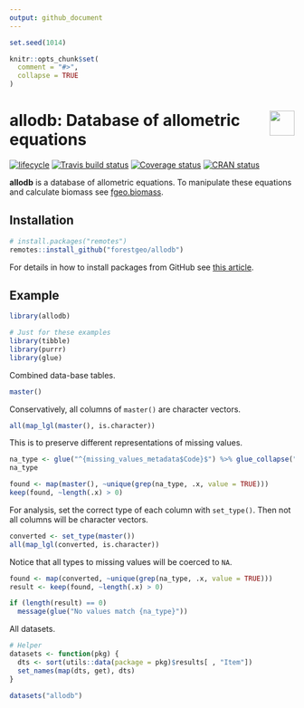 ```yaml
---
output: github_document
---
```


<!-- README.md is generated from README.Rmd. Please edit that file -->

```r
set.seed(1014)

knitr::opts_chunk$set(
  comment = "#>",
  collapse = TRUE
)
```

# <img src="https://i.imgur.com/39pvr4n.png" align="right" height=44 /> allodb: Database of allometric equations

[![lifecycle](https://img.shields.io/badge/lifecycle-experimental-orange.svg)](https://www.tidyverse.org/lifecycle/#experimental)
[![Travis build status](https://travis-ci.org/forestgeo/allodb.svg?branch=master)](https://travis-ci.org/forestgeo/allodb)
[![Coverage status](https://coveralls.io/repos/github/forestgeo/allodb/badge.svg)](https://coveralls.io/r/forestgeo/allodb?branch=master)
[![CRAN status](https://www.r-pkg.org/badges/version/allodb)](https://cran.r-project.org/pkg=allodb)

__allodb__ is a database of allometric equations. To manipulate these equations and calculate biomass see [fgeo.biomass](https://forestgeo.github.io/fgeo.biomass/).

## Installation

```R
# install.packages("remotes")
remotes::install_github("forestgeo/allodb")
```

For details in how to install packages from GitHub see [this article](https://fgeo.netlify.com/2018/02/05/2018-02-05-installing-pkgs-from-github/).

## Example

```r
library(allodb)

# Just for these examples
library(tibble)
library(purrr)
library(glue)
```

Combined data-base tables.

```r
master()
```

Conservatively, all columns of `master()` are character vectors.

```r
all(map_lgl(master(), is.character))
```

This is to preserve different representations of missing values.

```r
na_type <- glue("^{missing_values_metadata$Code}$") %>% glue_collapse("|")
na_type

found <- map(master(), ~unique(grep(na_type, .x, value = TRUE)))
keep(found, ~length(.x) > 0)
```

For analysis, set the correct type of each column with `set_type()`. Then not all columns will be character vectors.

```r
converted <- set_type(master())
all(map_lgl(converted, is.character))
```

Notice that all types to missing values will be coerced to `NA`.

```r
found <- map(converted, ~unique(grep(na_type, .x, value = TRUE)))
result <- keep(found, ~length(.x) > 0)

if (length(result) == 0)
  message(glue("No values match {na_type}"))
```

All datasets.

```r
# Helper
datasets <- function(pkg) {
  dts <- sort(utils::data(package = pkg)$results[ , "Item"])
  set_names(map(dts, get), dts)
}

datasets("allodb")
```

